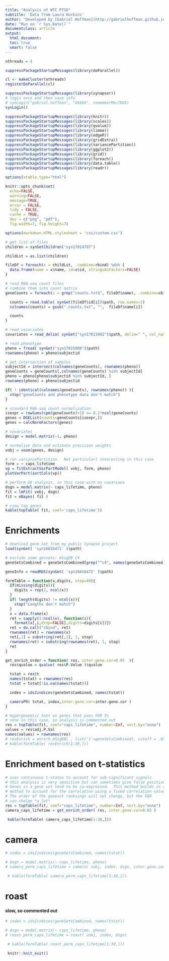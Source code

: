 ```yaml
---
title: "Analysis of WTC PTSD"
subtitle: 'Data from Laura Huckins'
author: "Developed by [Gabriel Hoffman](http://gabrielhoffman.github.io/)"
date: "Run on `r Sys.Date()`"
documentclass: article
output: 
  html_document:
  toc: true
  smart: false
---
```


<!--- 
# run analysis
cd /Users/gabrielhoffman/workspace/wtc_ptsd
rmarkdown::render("wtc_ptsd.Rmd", output_dir='./', intermediates_dir='./')
--->


```r
nthreads = 4
```

```r
suppressPackageStartupMessages(library(doParallel))

cl <- makeCluster(nthreads)
registerDoParallel(cl)

suppressPackageStartupMessages(library(synapser))
# login once and then save info
# synLogin("gabriel.hoffman", "XXXXX", rememberMe=TRUE)
synLogin() 
```

```r

suppressPackageStartupMessages(library(knitr))
suppressPackageStartupMessages(library(scales))
suppressPackageStartupMessages(library(qvalue))
suppressPackageStartupMessages(library(limma))
suppressPackageStartupMessages(library(edgeR))
suppressPackageStartupMessages(library(gridExtra))
suppressPackageStartupMessages(library(variancePartition))
suppressPackageStartupMessages(library(ggplot2))
suppressPackageStartupMessages(library(grid))
suppressPackageStartupMessages(library(foreach))
suppressPackageStartupMessages(library(data.table))
suppressPackageStartupMessages(library(readr)) 

options(xtable.type="html")

knitr::opts_chunk$set(
  echo=FALSE,
  warning=FALSE,
  message=TRUE,
  error = FALSE,
  tidy = FALSE,
  cache = TRUE,
  dev = c("png", "pdf"), 
  fig.width=7, fig.height=7)

options(markdown.HTML.stylesheet = 'css/custom.css')
```

```r

# get list of files
children = synGetChildren("syn17014797")

childLst = as.list(children)

fileDf = foreach(x = childLst, .combine=rbind) %do% {
  data.frame(name = x$name, id=x$id, stringsAsFactors=FALSE) 
}

# read RNA-seq count files
# combine them into count matrix
geneCounts = foreach(i = grep("counts.txt$", fileDf$name), .combine=cbind ) %do% {

  counts = read.table( synGet(fileDf$id[i])$path, row.names=1) 
  colnames(counts) = gsub(".counts.txt", "",  fileDf$name[i])

  counts
}

# read covariates
covariates = read_delim( synGet("syn17015002")$path, delim=" ", col_names=FALSE)

# read phenotype
pheno = fread( synGet("syn17015000")$path)
rownames(pheno) = pheno$subjectid

# get intersection of samples
subjectId = intersect(colnames(geneCounts), rownames(pheno))
geneCounts = geneCounts[,colnames(geneCounts) %in% subjectId]
pheno = pheno[pheno$subjectid %in% subjectId, ]
rownames(pheno) = pheno$subjectid

if( ! identical(colnames(geneCounts), rownames(pheno)) ){
  stop("geneCounts and phenotype data don't match")
}
```



```r
# standard RNA-seq count normalization
isexpr = rowSums(cpm(geneCounts)>1) >= 0.1*ncol(geneCounts)
genes = DGEList(counts=geneCounts[isexpr,])
genes = calcNormFactors(genes)

# covariates
design = model.matrix(~1, pheno)

# normalize data and estimate precision weights
vobj = voom(genes, design)
```

```r
# run variancePartition.  Not particularl interesting in this case
form = ~ caps_lifetime
vp = fitExtractVarPartModel( vobj, form, pheno)
plotVarPart(sortCols(vp))
```

```r
# perform DE analysis, in this case with no covariaes
dsgn = model.matrix(~ caps_lifetime, pheno)
fit = lmFit( vobj, dsgn)
fit = eBayes( fit )
```

```r
# view top genes
kable(topTable( fit, coef='caps_lifetime'))
```


# Enrichments
```r
# download gene set from my public Synapse project
load(synGet( 'syn16816471' )$path)

# exclude some gensets: mSigDB C4
geneSetsCombined = geneSetsCombined[grep("^c4", names(geneSetsCombined), invert=TRUE)]

geneInfo = readRDS(synGet( 'syn16816472' )$path)
```


```r
formTable = function(x,digits, stop=40){
  if(missing(digits)){
    digits = rep(2, ncol(x))
  }
  if( length(digits) != ncol(x)){
    stop("Lengths don't match")
  }
  x = data.frame(x)
  ret = sapply(1:ncol(x), function(i){
    format(x[,i,drop=FALSE],digits=digits[i])})
  ret = do.call("cbind", ret)
  rownames(ret) = rownames(x)
  ret[,1] = substring(ret[,1], 1, stop)
  rownames(ret) = substring(rownames(ret), 1, stop)
  ret
}
```

```r
get_enrich_order = function( res, inter.gene.cor=0.05  ){
  res$qvalue = qvalue( res$P.Value )$qvalue

  tstat = res$t
  names(tstat) = rownames(res)
  tstat = tstat[!is.na(names(tstat))]

  index = ids2indices(geneSetsCombined, names(tstat))

  cameraPR( tstat, index,inter.gene.cor=inter.gene.cor )
}
```

```r
# Hypergeoemtic test on genes that pass FDR 5%
# none in this case, so analysis is commented out
res = topTable(fit, coef="caps_lifetime", number=Inf, sort.by="none")
values = res$adj.P.Val
names(values) = rownames(res)
# resEnrich = enrich_mSigDB( , list('1'=geneSetsCombined), cutoff = .05)
# kable(formTable( resEnrich[1:30,]))
```

# Enrichment based on t-statistics
```r
# uses continuous t-status to account for sub-significant signals
# this analysis is very sensitive but can sometimes give false positives:
# Genes in a gene set tend to be co-expressed.  This method builds in a 
# method to account for the correlation using a fixed correlation value.
# The order of the geneset ranksings will not change, but the FDR
# can chalge *a lot* 
res = topTable(fit, coef="caps_lifetime", number=Inf, sort.by="none")
camera_caps_lifetime = get_enrich_order( res, inter.gene.cor=0.05 )  
```

```r
 kable(formTable( camera_caps_lifetime[1:30,]))  
```

# camera
```r
# index = ids2indices(geneSetsCombined, names(tstat))

# dsgn = model.matrix(~ caps_lifetime, pheno)
# camera_perm_caps_lifetime = camera( vobj, index, dsgn, inter.gene.cor=0.05 )
```

```r
 # kable(formTable( camera_perm_caps_lifetime[1:30,]))  
```

# roast
#### slow, so commented out
```r
# index = ids2indices(geneSetsCombined, names(tstat))

# dsgn = model.matrix(~ caps_lifetime, pheno)
# roast_perm_caps_lifetime = roast( vobj, index, dsgn)
```

```r
 # kable(formTable( roast_perm_caps_lifetime[1:30,]))  
```




```r
 knitr::knit_exit()
```






